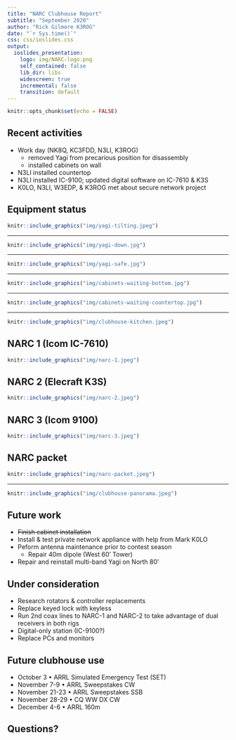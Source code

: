 ```yaml
---
title: "NARC Clubhouse Report"
subtitle: "September 2020"
author: "Rick Gilmore K3ROG"
date: "`r Sys.time()`"
css: css/ioslides.css
output:
  ioslides_presentation:
    logo: img/NARC-logo.png
    self_contained: false
    lib_dir: libs
    widescreen: true
    incremental: false
    transition: default
---
```


```r
knitr::opts_chunk$set(echo = FALSE)
```

## Recent activities

- Work day (NK8Q, KC3FDD, N3LI, K3ROG) 
  - removed Yagi from precarious position for disassembly
  - installed cabinets on wall
- N3LI installed countertop
- N3LI installed IC-9100; updated digital software on IC-7610 & K3S
- K0LO, N3LI, W3EDP, & K3ROG met about secure network project

## Equipment status

```r
knitr::include_graphics("img/yagi-tilting.jpeg")
```

---

```r
knitr::include_graphics("img/yagi-down.jpg")
```

---

```r
knitr::include_graphics("img/yagi-safe.jpg")
```

---

```r
knitr::include_graphics("img/cabinets-waiting-bottom.jpg")
```

---

```r
knitr::include_graphics("img/cabinets-waiting-countertop.jpg")
```

---

```r
knitr::include_graphics("img/clubhouse-kitchen.jpeg")
```

## NARC 1 (Icom IC-7610)

```r
knitr::include_graphics("img/narc-1.jpeg")
```

## NARC 2 (Elecraft K3S)

```r
knitr::include_graphics("img/narc-2.jpeg")
```

## NARC 3 (Icom 9100)

```r
knitr::include_graphics("img/narc-3.jpeg")
```

## NARC packet

```r
knitr::include_graphics("img/narc-packet.jpeg")
```

---

```r
knitr::include_graphics("img/clubhouse-panorama.jpeg")
```

## Future work

- ~~Finish cabinet installation~~
- Install & test private network appliance with help from Mark K0LO
- Peform antenna maintenance prior to contest season
    - Repair 40m dipole (West 60' Tower)
- Repair and reinstall multi-band Yagi on North 80'

## Under consideration

- Research rotators & controller replacements
- Replace keyed lock with keyless
- Run 2nd coax lines to NARC-1 and NARC-2 to take advantage of dual receivers in both rigs
- Digital-only station (IC-9100?)
- Replace PCs and monitors

## Future clubhouse use

- October 3 • ARRL Simulated Emergency Test (SET)
- November 7-9 • ARRL Sweepstakes CW
- November 21-23 • ARRL Sweepstakes SSB
- November 28-29 • CQ WW DX CW
- December 4-6  • ARRL 160m

## Questions?
